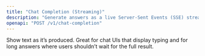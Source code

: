 ```yaml
---
title: "Chat Completion (Streaming)"
description: "Generate answers as a live Server‑Sent Events (SSE) stream — ideal for long replies and realtime UIs"
openapi: "POST /v1/chat-completion"
---
```


Show text as it’s produced. Great for chat UIs that display typing and for long answers where users shouldn’t wait for the full result.

 


